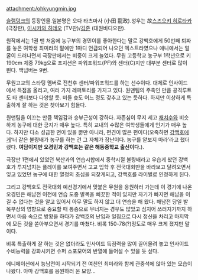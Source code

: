 attachment:/ohkyungmin.jpg

[[슬램덩크]]의 등장인물.일본명은 오다 타츠마사 (小田 龍政).성우는 故[[스즈오키 히로타카]] (극장판), [[이시카와 히데오]] (TV판)/[[김준]] (대원비디오판).

원작에서는 1권 맨 처음에 농구부의 경민이를 좋아한다는 말로 강백호에게 50번째 퇴짜를 놓은 여학생 최미라의 말에만 1마디 언급되어 나오던 엑스트라였으나 애니에서는 얼굴이 드러나면서 극장판에서는 비중이 크게 늘었다. 무원 고등학교 농구부 1학년으로 키 190cm 체중 79kg으로 포지션은 파워포워드(PF)와 센터(C)지만 대부분 센터로 많이 뛴다. 백넘버는 9번. 

무원고교의 스타팅 멤버로 전천후 센터/파워포워드를 하는 선수이다. 대체로 인사이드에서 득점을 올리고, 여러 가지 레퍼토리를 가지고 있다. 원맨팀의 주축인 만큼 공격루트도 타 센터보다 다양할 듯. 미들 슛도 어느 정도 갖추고 있는 듯하다. 하지만 이상하게 특출하게 잘 하는 것은 찾아보기 힘들다. 

원맨팀을 이끄는 만큼 책임감과 승부근성이 강하다. 자존심이 무지 세고 [[채치수]]와 비슷하게 농구에 대한 긍지가 매우 높다. 특히 교내의 수많은 여학생들에게 인기가 매우 높다. 하지만 다소 성급한 면이 있을 뿐만 아니라, 편견이 많은 편이다(오죽하면 [[강백호]]에게‘너 같은 불량배가 농구를 하는 건 그 자체가 장난이다. 농구를 얕보지 마라’라고 했더랬다. '''여담이지만 오경민과 강백호는 같은 해동중학교 출신이다.'''). 

극장판 1편에서 있었던 북산과의 연습시합에서 중학시절 불량배라고 우습게 봤던 강백호가 투지넘치는 플레이를 보여주면서 고교 입학 후 전국대회만을 바라보고 달려오면서 잊고 있었던 농구에 대한 열정의 초심을 되찾게되고, 강백호를 라이벌로 인정하게 된다.

그리고 강백호도 전국대회 예선경기에서 맞붙은 무원을 응원하러 가는데 이 경기에 나온 오경민은 해남전 이전에 연습 도중 발목을 삐끗한 적이 있지만 자기가 빠지면 해남을 이길 수 없다는 것을 알고 있어서 아무 말도 하지 않고 더 연습을 해 왔다. 해남전 당일 발목부상의 영향으로 중요할 때 통증으로 무너지는 경우도 많았고 심지어 쓰러지기까지 하면서 마음 속으로 방황을 하다가 강백호의 난입과 일침으로 다시 정신을 차리고 마지막에 모든 것을 쏟아부으면서 경기를 마쳤다. 비록 150-78(?)정도로 매우 크게 졌지만 말이다.

비록 특출하게 잘 하는 것은 없더라도 인사이드 득점력을 많이 끌어올려 놓고 인사이드수비능력을 강화시키면 슈퍼 소포모어의 반열에 들어설 수 있을 듯 싶다.

에니메이션에서 능남전이 시작되기 전 여친인 최미라와 함께 관중석에 앉아 있는 모습이 나왔다. 아마 강백호를 응원하러 온 모양...
